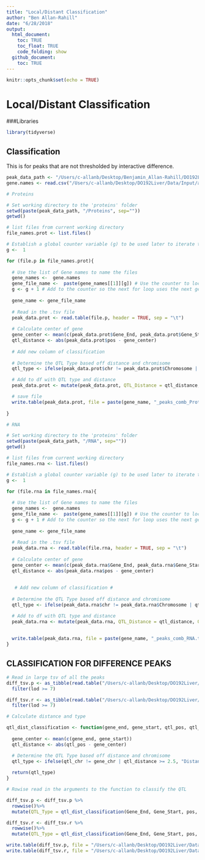 ```yaml
---
title: "Local/Distant Classification"
author: "Ben Allan-Rahill"
date: "6/28/2018"
output: 
  html_document:
    toc: TRUE
    toc_float: TRUE
    code_folding: show 
  github_document: 
    toc: TRUE
---
```


```r
knitr::opts_chunk$set(echo = TRUE)
```

# Local/Distant Classification 

###Libraries
```r
library(tidyverse)
```

## Classification 

This is for peaks that are not thresholded by interactive difference.
```r

peak_data_path <- "/Users/c-allanb/Desktop/Benjamin_Allan-Rahill/DO192Liver/Data/Output/peak_data"
gene.names <- read.csv("/Users/c-allanb/Desktop/DO192Liver/Data/Input/aa-tRNA_Sequence_Names.csv", header = FALSE)

# Proteins

# Set working directory to the 'proteins' folder
setwd(paste(peak_data_path, "/Proteins", sep=""))
getwd()

# list files from current working directory 
file_names.prot <- list.files()

# Establish a global counter variable (g) to be used later to iterate through gene names 
g <-  1

for (file.p in file_names.prot){
  
  # Use the list of Gene names to name the files
  gene_names <-  gene.names
  gene_file_name <-  paste(gene_names[[1]][g]) # Use the counter to locate the gene in the list
  g <- g + 1 # Add to the counter so the next for loop uses the next gene 
  
  gene_name <- gene_file_name 
  
  # Read in the .tsv file
  peak_data.prot <- read.table(file.p, header = TRUE, sep = "\t")
  
  # Calculate center of gene 
  gene_center <- mean(c(peak_data.prot$Gene_End, peak_data.prot$Gene_Start))
  qtl_distance <- abs(peak_data.prot$pos - gene_center)
  
  # Add new column of classification 
    
  # Determine the QTL Type based off distance and chromisome
  qtl_type <- ifelse(peak_data.prot$chr != peak_data.prot$Chromosome | qtl_distance >= 2.5, "Distant", "Local")

  # Add to df with QTL type and distance 
  peak_data.prot <- mutate(peak_data.prot, QTL_Distance = qtl_distance, QTL_Type = qtl_type)

  # save file
  write.table(peak_data.prot, file = paste(gene_name, "_peaks_comb_Prot.tsv", sep =""), sep = "\t", row.names = FALSE)
  
}

# RNA

# Set working directory to the 'proteins' folder
setwd(paste(peak_data_path, "/RNA", sep=""))
getwd()

# list files from current working directory 
file_names.rna <- list.files()

# Establish a global counter variable (g) to be used later to iterate through gene names 
g <-  1

for (file.rna in file_names.rna){
  
  # Use the list of Gene names to name the files
  gene_names <-  gene.names
  gene_file_name <-  paste(gene_names[[1]][g]) # Use the counter to locate the gene in the list
  g <- g + 1 # Add to the counter so the next for loop uses the next gene 
  
  gene_name <- gene_file_name 
  
  # Read in the .tsv file
  peak_data.rna <- read.table(file.rna, header = TRUE, sep = "\t")
  
  # Calculate center of gene 
  gene_center <- mean(c(peak_data.rna$Gene_End, peak_data.rna$Gene_Start))
  qtl_distance <- abs(peak_data.rna$pos - gene_center)
  
 
   # Add new column of classification #
    
  # Determine the QTL Type based off distance and chromisome
  qtl_type <- ifelse(peak_data.rna$chr != peak_data.rna$Chromosome | qtl_distance >= 2.5, "Distant", "Local")

  # Add to df with QTL type and distance 
  peak_data.rna <- mutate(peak_data.rna, QTL_Distance = qtl_distance, QTL_Type = qtl_type)
  
  
  write.table(peak_data.rna, file = paste(gene_name, "_peaks_comb_RNA.tsv", sep =""), sep = "\t", row.names = FALSE)
}

```

## CLASSIFICATION FOR DIFFERENCE PEAKS 

```r
# Read in large tsv of all the peaks 
diff_tsv.p <- as_tibble(read.table("/Users/c-allanb/Desktop/DO192Liver/Data/Output/Scans/pQTL_coef_data", sep = "\t", header = TRUE)) %>%
  filter(lod >= 7)

diff_tsv.r <- as_tibble(read.table("/Users/c-allanb/Desktop/DO192Liver/Data/Output/Scans/eQTL_coef_data", sep = "\t", header = TRUE)) %>%
  filter(lod >= 7)
```

```r
# Calculate distance and type 

qtl_dist_classification <- function(gene_end, gene_start, qtl_pos, qtl_chr, gene_chr){
  
  gene_center <- mean(c(gene_end, gene_start))
  qtl_distance <- abs(qtl_pos - gene_center)

  # Determine the QTL Type based off distance and chromisome
  qtl_type <- ifelse(qtl_chr != gene_chr | qtl_distance >= 2.5, "Distant", "Local")
  
  return(qtl_type)
}

```

```r
# Rowise read in the arguments to the function to classify the QTL

diff_tsv.p <- diff_tsv.p %>%
  rowwise()%>%
  mutate(QTL_Type = qtl_dist_classification(Gene_End, Gene_Start, pos, chr, Chromosome))

diff_tsv.r <- diff_tsv.r %>%
  rowwise()%>%
  mutate(QTL_Type = qtl_dist_classification(Gene_End, Gene_Start, pos, chr, Chromosome))
```

```r
write.table(diff_tsv.p, file = "/Users/c-allanb/Desktop/DO192Liver/Data/Output/peak_data/pQTL_coef_data", sep = "\t")
write.table(diff_tsv.r, file = "/Users/c-allanb/Desktop/DO192Liver/Data/Output/peak_data/eQTL_coef_data", sep = "\t")

```




